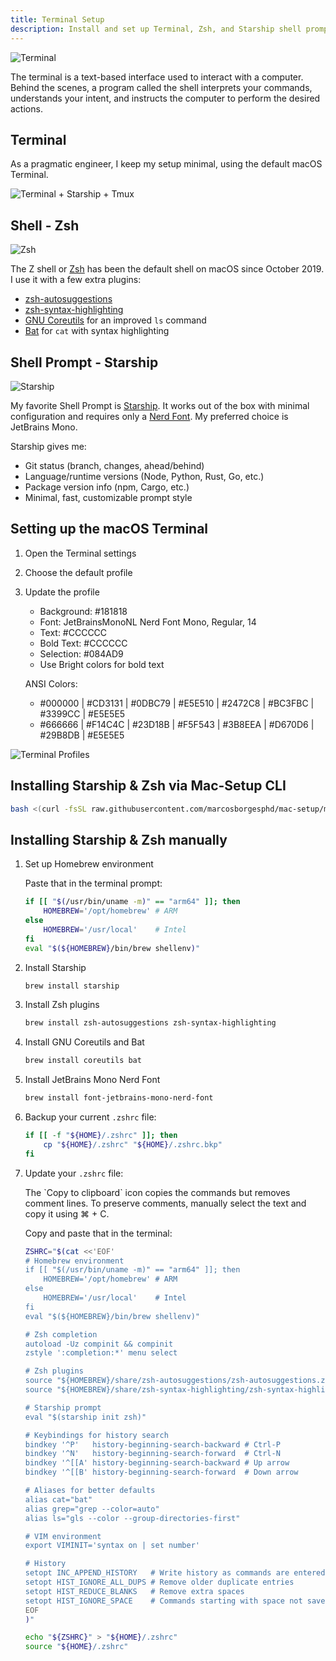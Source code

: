 ```yaml
---
title: Terminal Setup
description: Install and set up Terminal, Zsh, and Starship shell prompt.
---
```


![Terminal](../../../assets/terminal.png)

The terminal is a text-based interface used to interact with a computer. Behind the scenes, a program called the shell interprets your commands, understands your intent, and instructs the computer to perform the desired actions.

## Terminal

As a pragmatic engineer, I keep my setup minimal, using the default macOS Terminal.

![Terminal + Starship + Tmux](../../../assets/Terminal-Starship-Tmux.png)

## Shell - Zsh

![Zsh](../../../assets/zsh.png)

The Z shell or [Zsh](https://www.zsh.org) has been the default shell on macOS since October 2019. I use it with a few extra plugins:

- [zsh-autosuggestions](https://github.com/zsh-users/zsh-autosuggestions)
- [zsh-syntax-highlighting](https://github.com/zsh-users/zsh-syntax-highlighting)
- [GNU Coreutils](https://www.gnu.org/software/coreutils) for an improved `ls` command
- [Bat](https://github.com/sharkdp/bat) for `cat` with syntax highlighting

## Shell Prompt - Starship

![Starship](../../../assets/starship.png)

My favorite Shell Prompt is [Starship](https://starship.rs). It works out of the box with minimal configuration and requires only a [Nerd Font](https://www.nerdfonts.com). My preferred choice is JetBrains Mono.

Starship gives me:
- Git status (branch, changes, ahead/behind)
- Language/runtime versions (Node, Python, Rust, Go, etc.)
- Package version info (npm, Cargo, etc.)
- Minimal, fast, customizable prompt style

## Setting up the macOS Terminal

<Steps>

1. Open the Terminal settings

2. Choose the default profile

3. Update the profile

    - Background: #181818
    - Font: JetBrainsMonoNL Nerd Font Mono, Regular, 14
    - Text: #CCCCCC
    - Bold Text: #CCCCCC
    - Selection: #084AD9
    - Use Bright colors for bold text

    ANSI Colors:
    - #000000 | #CD3131 | #0DBC79 | #E5E510 | #2472C8 | #BC3FBC | #3399CC | #E5E5E5
    - #666666 | #F14C4C | #23D18B | #F5F543 | #3B8EEA | #D670D6 | #29B8DB | #E5E5E5

</Steps>

![Terminal Profiles](../../../assets/Terminal-Profiles.png)

## Installing Starship & Zsh via Mac-Setup CLI

```bash
bash <(curl -fsSL raw.githubusercontent.com/marcosborgesphd/mac-setup/main/install) terminal
```

## Installing Starship & Zsh manually

<Steps>

1. Set up Homebrew environment

    Paste that in the terminal prompt:

    ```bash
    if [[ "$(/usr/bin/uname -m)" == "arm64" ]]; then
        HOMEBREW='/opt/homebrew' # ARM
    else
        HOMEBREW='/usr/local'    # Intel
    fi
    eval "$(${HOMEBREW}/bin/brew shellenv)"
    ```

2. Install Starship

    ```bash
    brew install starship
    ```

3. Install Zsh plugins

    ```bash
    brew install zsh-autosuggestions zsh-syntax-highlighting
    ```

4. Install GNU Coreutils and Bat

    ```bash
    brew install coreutils bat
    ```

5. Install JetBrains Mono Nerd Font

    ```bash
    brew install font-jetbrains-mono-nerd-font
    ```

6. Backup your current `.zshrc` file:

    ```bash
    if [[ -f "${HOME}/.zshrc" ]]; then
        cp "${HOME}/.zshrc" "${HOME}/.zshrc.bkp"
    fi
    ```

7. Update your `.zshrc` file:

    <Aside type="tip">
    The `Copy to clipboard` icon copies the commands but removes comment lines. To preserve comments, manually select the text and copy it using ⌘ + C.
    </Aside>

    Copy and paste that in the terminal:

    ```bash
    ZSHRC="$(cat <<'EOF'
    # Homebrew environment
    if [[ "$(/usr/bin/uname -m)" == "arm64" ]]; then
        HOMEBREW='/opt/homebrew' # ARM
    else
        HOMEBREW='/usr/local'    # Intel
    fi
    eval "$(${HOMEBREW}/bin/brew shellenv)"

    # Zsh completion
    autoload -Uz compinit && compinit
    zstyle ':completion:*' menu select

    # Zsh plugins
    source "${HOMEBREW}/share/zsh-autosuggestions/zsh-autosuggestions.zsh"
    source "${HOMEBREW}/share/zsh-syntax-highlighting/zsh-syntax-highlighting.zsh"

    # Starship prompt
    eval "$(starship init zsh)"

    # Keybindings for history search
    bindkey '^P'   history-beginning-search-backward # Ctrl-P
    bindkey '^N'   history-beginning-search-forward  # Ctrl-N
    bindkey '^[[A' history-beginning-search-backward # Up arrow
    bindkey '^[[B' history-beginning-search-forward  # Down arrow

    # Aliases for better defaults
    alias cat="bat"
    alias grep="grep --color=auto"
    alias ls="gls --color --group-directories-first"

    # VIM environment
    export VIMINIT='syntax on | set number'

    # History
    setopt INC_APPEND_HISTORY   # Write history as commands are entered
    setopt HIST_IGNORE_ALL_DUPS # Remove older duplicate entries
    setopt HIST_REDUCE_BLANKS   # Remove extra spaces
    setopt HIST_IGNORE_SPACE    # Commands starting with space not saved
    EOF
    )"

    echo "${ZSHRC}" > "${HOME}/.zshrc"
    source "${HOME}/.zshrc"
    ```

</Steps>
